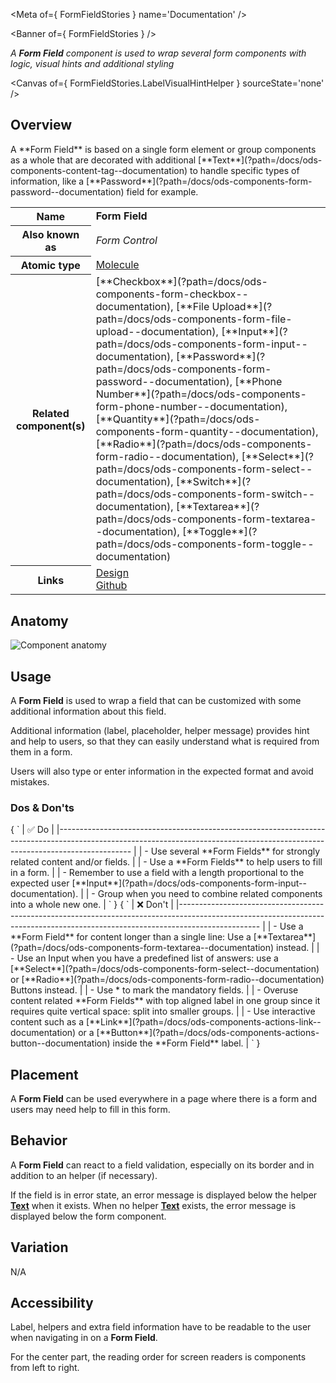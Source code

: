
<Meta of={ FormFieldStories } name='Documentation' />

<Banner of={ FormFieldStories } />

_A **Form Field** component is used to wrap several form components with logic, visual hints and additional styling_

<Canvas of={ FormFieldStories.LabelVisualHintHelper } sourceState='none' />

## Overview
<div>
  <div id='description'>
    A **Form Field** is based on a single form element or group components as a whole that are decorated with additional
    [**Text**](?path=/docs/ods-components-content-tag--documentation) to handle specific types of information, like a
    [**Password**](?path=/docs/ods-components-form-password--documentation) field for example.
  </div>

  <table>
    <tbody>
    <tr>
      <th scope="row">Name</th>
      <td><strong>Form Field</strong></td>
    </tr>
    <tr>
      <th scope="row">Also known as</th>
      <td><em>Form Control</em></td>
    </tr>
    <tr>
      <th scope="row">Atomic type</th>
      <td>
        <a href='https://atomicdesign.bradfrost.com/chapter-2/#molecules'>Molecule<OdsIcon
          name={ ODS_ICON_NAME.externalLink }
          style={ { fontSize: '.7rem', paddingLeft: '.3rem', paddingRight: '.2rem' } }></OdsIcon></a>
      </td>
    </tr>
    <tr>
      <th scope="row">Related component(s)</th>
      <td>
        [**Checkbox**](?path=/docs/ods-components-form-checkbox--documentation), [**File
        Upload**](?path=/docs/ods-components-form-file-upload--documentation),
        [**Input**](?path=/docs/ods-components-form-input--documentation),
        [**Password**](?path=/docs/ods-components-form-password--documentation), [**Phone
        Number**](?path=/docs/ods-components-form-phone-number--documentation),
        [**Quantity**](?path=/docs/ods-components-form-quantity--documentation),
        [**Radio**](?path=/docs/ods-components-form-radio--documentation),
        [**Select**](?path=/docs/ods-components-form-select--documentation),
        [**Switch**](?path=/docs/ods-components-form-switch--documentation),
        [**Textarea**](?path=/docs/ods-components-form-textarea--documentation),
        [**Toggle**](?path=/docs/ods-components-form-toggle--documentation)
      </td>
    </tr>
    <tr>
      <th scope="row">Links</th>
      <td>
        <a href='https://www.figma.com/proto/tIKzHa5KvHHyosgIgyBswB/Design-Tokens'>Design<OdsIcon
          name={ ODS_ICON_NAME.externalLink }
          style={ { fontSize: '.7rem', paddingLeft: '.3rem', paddingRight: '.2rem' } }></OdsIcon></a><br />
        <a href='https://github.com/ovh/design-system/tree/master/packages/components/src/form-field'>Github<OdsIcon
          name={ ODS_ICON_NAME.externalLink }
          style={ { fontSize: '.7rem', paddingLeft: '.3rem', paddingRight: '.2rem' } }></OdsIcon></a>
      </td>
    </tr>
    </tbody>
  </table>
</div>

## Anatomy

![Component anatomy](components/form-field/anatomy.png "Component anatomy")

## Usage

A **Form Field** is used to wrap a field that can be customized with some additional information about this field.

Additional information (label, placeholder, helper message) provides hint and help to users, so that they can easily understand what is required from them in a form.

Users will also type or enter information in the expected format and avoid mistakes.

### Dos & Don'ts

<Markdown>
  { `
| ✅ Do                                                                                                                                                                           |
|------------------------------------------------------------------------------------------------------------------------------------------------------------------------------ |
| - Use several **Form Fields** for strongly related content and/or fields.                                                                                                      |
| - Use a **Form Fields** to help users to fill in a form.                                                                                                                       |
| - Remember to use a field with a length proportional to the expected user [**Input**](?path=/docs/ods-components-form-input--documentation).                                   |
| - Group when you need to combine related components into a whole new one.                                                                                                      |
` }
</Markdown>
<Markdown>
  { `
| ❌ Don't                                                                                                                                                                                                                    |
|--------------------------------------------------------------------------------------------------------------------------------------------------------------------------------                                           |
| - Use a **Form Field** for content longer than a single line: Use a [**Textarea**](?path=/docs/ods-components-form-textarea--documentation) instead.                                                                       |
| - Use an Input when you have a predefined list of answers: use a [**Select**](?path=/docs/ods-components-form-select--documentation) or [**Radio**](?path=/docs/ods-components-form-radio--documentation) Buttons instead. |
| - Use * to mark the mandatory fields.                                                                                                                                                                                      |
| - Overuse content related **Form Fields** with top aligned label in one group since it requires quite vertical space: split into smaller groups.                                                                           |
| - Use interactive content such as a [**Link**](?path=/docs/ods-components-actions-link--documentation) or a [**Button**](?path=/docs/ods-components-actions-button--documentation) inside the **Form Field** label.        |
` }
</Markdown>

## Placement

A **Form Field** can be used everywhere in a page where there is a form and users may need help to fill in this form.

## Behavior

A **Form Field** can react to a field validation, especially on its border and in addition to an helper (if necessary).

If the field is in error state, an error message is displayed below the helper [**Text**](?path=/docs/ods-components-content-tag--documentation) when it exists. When no helper [**Text**](?path=/docs/ods-components-content-tag--documentation) exists, the error message is displayed below the form component.

## Variation

N/A

## Accessibility

Label, helpers and extra field information have to be readable to the user when navigating in on a **Form Field**.

For the center part, the reading order for screen readers is components from left to right.
